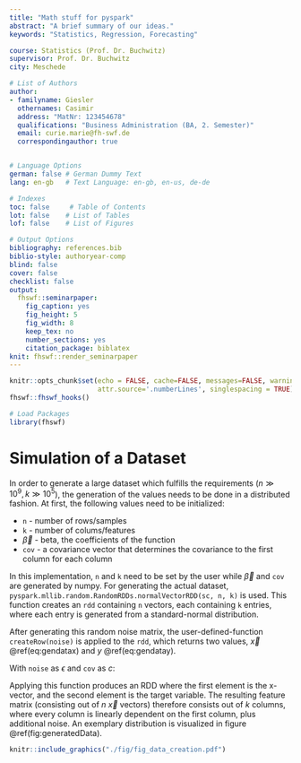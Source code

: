 ```yaml
---
title: "Math stuff for pyspark"
abstract: "A brief summary of our ideas."
keywords: "Statistics, Regression, Forecasting"

course: Statistics (Prof. Dr. Buchwitz)
supervisor: Prof. Dr. Buchwitz
city: Meschede

# List of Authors
author:
- familyname: Giesler
  othernames: Casimir
  address: "MatNr: 123454678"
  qualifications: "Business Administration (BA, 2. Semester)"
  email: curie.marie@fh-swf.de
  correspondingauthor: true


# Language Options
german: false # German Dummy Text
lang: en-gb   # Text Language: en-gb, en-us, de-de

# Indexes
toc: false     # Table of Contents
lot: false    # List of Tables
lof: false    # List of Figures

# Output Options
bibliography: references.bib
biblio-style: authoryear-comp
blind: false
cover: false
checklist: false
output:
  fhswf::seminarpaper:
    fig_caption: yes
    fig_height: 5
    fig_width: 8
    keep_tex: no
    number_sections: yes
    citation_package: biblatex
knit: fhswf::render_seminarpaper
---
```


```r
knitr::opts_chunk$set(echo = FALSE, cache=FALSE, messages=FALSE, warning=FALSE, 
                      attr.source='.numberLines', singlespacing = TRUE)
fhswf::fhswf_hooks()

# Load Packages
library(fhswf)
```
\newpage
# Simulation of a Dataset

In order to generate a large dataset which fulfills the requirements ($n \gg 10^9, k\gg 10^5$), the generation of the values needs to be done in a distributed fashion.
At first, the following values need to be initialized:

* `n` - number of rows/samples
* `k` - number of colums/features 
* $\vec{\beta}$ - beta, the coefficients of the function 
* `cov` - a covariance vector that determines the covariance to the first column for each column

In this implementation, `n` and `k` need to be set by the user while $\vec{\beta}$ and `cov` are generated by numpy.
For generating the actual dataset, `pyspark.mllib.random.RandomRDDs.normalVectorRDD(sc, n, k)` is used. This function creates an `rdd` containing `n` vectors, each containing `k` entries, where each entry is generated from a standard-normal distribution.

After generating this random noise matrix, the user-defined-function `createRow(noise)` is applied to the `rdd`, which returns two values, $\vec{x}$ \@ref(eq:gendatax) and $y$ \@ref(eq:gendatay). 

With `noise` as $\epsilon$ and `cov` as $c$:
\begin{equation} 
\vec{x} = (\epsilon_0, \epsilon_0c_1+\epsilon_1, \dots, \epsilon_0c_i+\epsilon_i)
(\#eq:gendatax)
\end{equation}

\begin{equation}
y=\vec{x}\cdot\vec{\beta}
(\#eq:gendatay)
\end{equation}

Applying this function produces an RDD where the first element is the x-vector, and the second element is the target variable.
The resulting feature matrix (consisting out of $n$ $\vec{x}$ vectors) therefore consists out of $k$ columns, where every column is linearly dependent on the first column, plus additional noise.
An exemplary distribution is visualized in figure \@ref(fig:generatedData).

```r
knitr::include_graphics("./fig/fig_data_creation.pdf")
```





